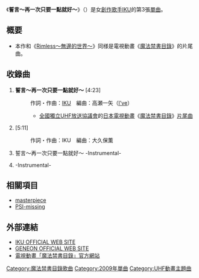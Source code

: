 {{Notability Unreferenced|time=2019-08-30T00:06:15+00:00}}
{{unreferenced|time=2019-08-30T00:06:15+00:00}}
{{Infobox Single
| Name           = 誓言～再一次只要一點就好～ 
| Artist         = [[IKU|IKU]]
| Album          = [[ユアウエア|ユアウエア]]
| A-side         = 誓言～再一次只要一點就好～
| B-side         = ユラリハル
| Released       = 2009年2月25日
| Format         = [[單曲|單曲]]
| Recorded       = 
| Genre          = [[J-POP|J-POP]]（[[動畫歌曲|動畫歌曲]]）
| Length         = 19分08秒
| Label          = Geneon Universal Entertainment Japan, LLC.
| Writer         = IKU、高瀬一矢、Blues T
| Producer       = 高瀬一矢（[[I've|I've]]）
| Chart position = * 週間最高順位70位（[[ORICON|ORICON]]）
| Last single    = [[Rimless～無邊的世界～|Rimless～無邊的世界～]]<br />（2008年）
| This single    = '''誓言～再一次只要一點就好～'''<br />（2009年）
| Next single    = -
}}
《'''誓言～再一次只要一點就好～'''》（{{lang|ja|誓い言〜スコシだけもう一度〜}}）是女[[創作歌手|創作歌手]][[IKU|IKU]]的第3張[[單曲|單曲]]。

== 概要 ==
* 本作和《[[Rimless～無邊的世界～|Rimless～無邊的世界～]]》同様是電視動畫《[[魔法禁書目錄|魔法禁書目錄]]》的片尾曲。

== 收錄曲 ==
# '''誓言～再一次只要一點就好～''' [4:23]
#: 作詞・作曲：[[IKU|IKU]]　編曲：高瀬一矢（[[I've|I've]]）
#:* [[全國獨立UHF放送協議會|全國獨立UHF放送協議會]]的[[日本電視動畫|日本電視動畫]]《[[魔法禁書目錄|魔法禁書目錄]]》[[片尾曲|片尾曲]]
# '''{{lang|ja|ユラリハル}}''' [5:11]
#: 作詞・作曲：IKU　編曲：大久保薫
# 誓言～再一次只要一點就好～ -Instrumental-
# {{lang|ja|ユラリハル}} -Instrumental-

== 相關項目 ==
* [[masterpiece|masterpiece]]
* [[PSI-missing|PSI-missing]]

== 外部連結 ==
* [https://web.archive.org/web/20080716011826/http://www.iku.vc/ IKU OFFICIAL WEB SITE]
* [https://web.archive.org/web/20090306081912/http://www.geneon-ent.co.jp/ GENEON OFFICIAL WEB SITE]
* [https://web.archive.org/web/20090204150852/http://project-index.net/index.php 電視動畫「魔法禁書目錄」官方網站]

{{魔法禁書目錄}}
{{DEFAULTSORT:Chikaigoto Sukoshi Dake Mou Ichido}}

[[Category:魔法禁書目錄歌曲|Category:魔法禁書目錄歌曲]]
[[Category:2009年單曲|Category:2009年單曲]]
[[Category:UHF動畫主題曲|Category:UHF動畫主題曲]]